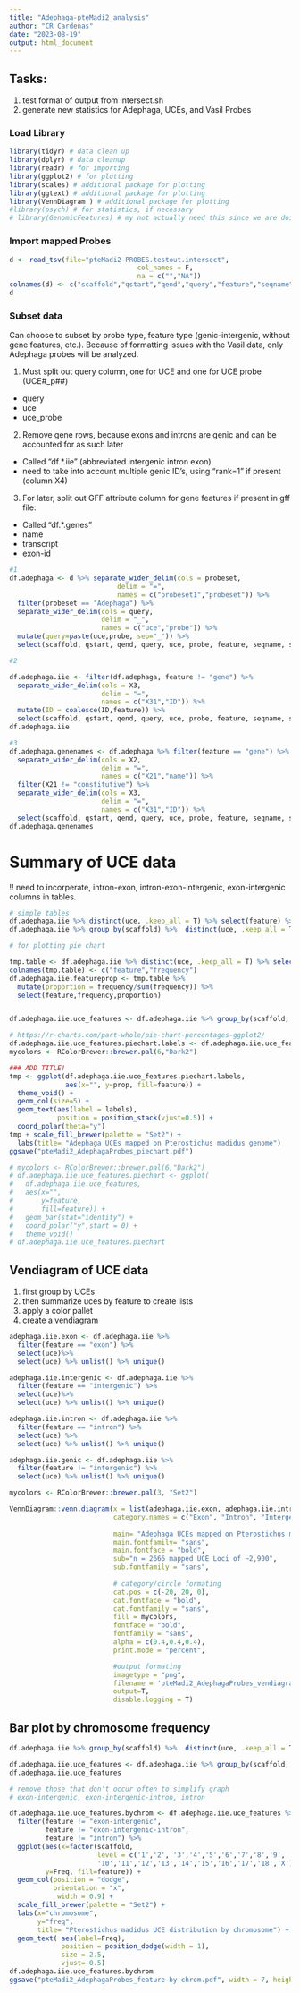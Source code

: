 ```yaml
---
title: "Adephaga-pteMadi2_analysis"
author: "CR Cardenas"
date: "2023-08-19"
output: html_document
---
```


## Tasks:
1) test format of output from intersect.sh
2) generate new statistics for Adephaga, UCEs, and Vasil Probes

### Load Library
```r
library(tidyr) # data clean up
library(dplyr) # data cleanup
library(readr) # for importing
library(ggplot2) # for plotting
library(scales) # additional package for plotting
library(ggtext) # additional package for plotting
library(VennDiagram ) # additional package for plotting
#library(psych) # for statistics, if necessary
# library(GenomicFeatures) # my not actually need this since we are doing our own thing
```

### Import mapped Probes

```r
d <- read_tsv(file="pteMadi2-PROBES.testout.intersect", 
                                col_names = F, 
                                na = c("","NA"))
colnames(d) <- c("scaffold","qstart","qend","query","feature","seqname","seqstart","seqend","probeset","X1","X2","X3","X4","X5","X6")
d
```

### Subset data

Can choose to subset by probe type, feature type (genic-intergenic, without gene features, etc.). Because of formatting issues with the Vasil data, only Adephaga probes will be analyzed.

1) Must split out query column, one for UCE and one for UCE probe (UCE#_p##)
  - query
  - uce
  - uce_probe

2) Remove gene rows, because exons and introns are genic and can be accounted for as such later
  - Called "df.*.iie" (abbreviated intergenic intron exon)
  - need to take into account multiple genic ID's, using "rank=1" if present (column X4)

3) For later, split out GFF attribute column for gene features if present in gff file:
  - Called "df.*.genes" 
  - name
  - transcript
  - exon-id
  
```r

#1
df.adephaga <- d %>% separate_wider_delim(cols = probeset,
                           delim = "=",
                           names = c("probeset1","probeset")) %>%
  filter(probeset == "Adephaga") %>% 
  separate_wider_delim(cols = query,
                       delim = "_",
                       names = c("uce","probe")) %>%
  mutate(query=paste(uce,probe, sep="_")) %>%
  select(scaffold, qstart, qend, query, uce, probe, feature, seqname, seqstart, seqend, X1,X2,X3,X4,X5,X6)

#2

df.adephaga.iie <- filter(df.adephaga, feature != "gene") %>% 
  separate_wider_delim(cols = X3,
                       delim = "=",
                       names = c("X31","ID")) %>% 
  mutate(ID = coalesce(ID,feature)) %>% 
  select(scaffold, qstart, qend, query, uce, probe, feature, seqname, seqstart, seqend, ID,X2,X5,X6)
df.adephaga.iie

#3
df.adephaga.genenames <- df.adephaga %>% filter(feature == "gene") %>% 
  separate_wider_delim(cols = X2,
                       delim = "=",
                       names = c("X21","name")) %>% 
  filter(X21 != "constitutive") %>% 
  separate_wider_delim(cols = X3,
                       delim = "=",
                       names = c("X31","ID")) %>%
  select(scaffold, qstart, qend, query, uce, probe, feature, seqname, seqstart, seqend, ID, name)
df.adephaga.genenames

```
  
# Summary of UCE data

!!  need to incorperate, intron-exon, intron-exon-intergenic, exon-intergenic columns in tables.

```r
# simple tables
df.adephaga.iie %>% distinct(uce, .keep_all = T) %>% select(feature) %>% table()
df.adephaga.iie %>% group_by(scaffold) %>%  distinct(uce, .keep_all = T) %>% select(feature) %>% table()

# for plotting pie chart

tmp.table <- df.adephaga.iie %>% distinct(uce, .keep_all = T) %>% select(feature) %>% table() %>% as.data.frame()
colnames(tmp.table) <- c("feature","frequency")
df.adephaga.iie.featureprop <- tmp.table %>% 
  mutate(proportion = frequency/sum(frequency)) %>% 
  select(feature,frequency,proportion)


df.adephaga.iie.uce_features <- df.adephaga.iie %>% group_by(scaffold, uce) %>% summarise(feature = paste(sort(unique(feature)), collapse = "-"))

# https://r-charts.com/part-whole/pie-chart-percentages-ggplot2/
df.adephaga.iie.uce_features.piechart.labels <- df.adephaga.iie.uce_features %>% group_by(feature) %>% count() %>% ungroup() %>% mutate(prop = n / sum(n)) %>%  arrange(n) %>% mutate(labels=scales::percent(prop))
mycolors <- RColorBrewer::brewer.pal(6,"Dark2")

### ADD TITLE!
tmp <- ggplot(df.adephaga.iie.uce_features.piechart.labels, 
              aes(x="", y=prop, fill=feature)) + 
  theme_void() +
  geom_col(size=5) + 
  geom_text(aes(label = labels), 
            position = position_stack(vjust=0.5)) + 
  coord_polar(theta="y")
tmp + scale_fill_brewer(palette = "Set2") + 
  labs(title= "Adephaga UCEs mapped on Pterostichus madidus genome")
ggsave("pteMadi2_AdephagaProbes_piechart.pdf")

# mycolors <- RColorBrewer::brewer.pal(6,"Dark2")
# df.adephaga.iie.uce_features.piechart <- ggplot(
#   df.adephaga.iie.uce_features,
#   aes(x="", 
#       y=feature, 
#       fill=feature)) +
#   geom_bar(stat="identity") +
#   coord_polar("y",start = 0) +
#   theme_void()
# df.adephaga.iie.uce_features.piechart
```

## Vendiagram of UCE data
1) first group by UCEs
2) then summarize uces by feature to create lists
3) apply a color pallet
4) create a vendiagram

```r

adephaga.iie.exon <- df.adephaga.iie %>% 
  filter(feature == "exon") %>% 
  select(uce)%>% 
  select(uce) %>% unlist() %>% unique() 

adephaga.iie.intergenic <- df.adephaga.iie %>% 
  filter(feature == "intergenic") %>% 
  select(uce)%>% 
  select(uce) %>% unlist() %>% unique() 

adephaga.iie.intron <- df.adephaga.iie %>% 
  filter(feature == "intron") %>% 
  select(uce) %>% 
  select(uce) %>% unlist() %>% unique() 

adephaga.iie.genic <- df.adephaga.iie %>% 
  filter(feature != "intergenic") %>% 
  select(uce) %>% unlist() %>% unique() 

mycolors <- RColorBrewer::brewer.pal(3, "Set2")

VennDiagram::venn.diagram(x = list(adephaga.iie.exon, adephaga.iie.intron, adephaga.iie.intergenic),
                          category.names = c("Exon", "Intron", "Intergenic"),
                          
                          main= "Adephaga UCEs mapped on Pterostichus madidus genome",
                          main.fontfamily= "sans",
                          main.fontface = "bold",
                          sub="n = 2666 mapped UCE Loci of ~2,900",
                          sub.fontfamily = "sans",
                          
                          # category/circle formating
                          cat.pos = c(-20, 20, 0),
                          cat.fontface = "bold",
                          cat.fontfamily = "sans",
                          fill = mycolors,
                          fontface = "bold",
                          fontfamily = "sans",
                          alpha = c(0.4,0.4,0.4),
                          print.mode = "percent",

                          #output formating
                          imagetype = "png",
                          filename = 'pteMadi2_AdephagaProbes_vendiagram.png',
                          output=T,
                          disable.logging = T)

```

## Bar plot by chromosome frequency

```r
df.adephaga.iie %>% group_by(scaffold) %>%  distinct(uce, .keep_all = T) %>% select(feature) %>% table() %>% as_tibble()

df.adephaga.iie.uce_features <- df.adephaga.iie %>% group_by(scaffold, uce) %>% summarise(feature = paste(sort(unique(feature)), collapse = "-")) %>% select(scaffold,feature) %>%  table() %>% as.data.frame()
df.adephaga.iie.uce_features 

# remove those that don't occur often to simplify graph
# exon-intergenic, exon-intergenic-intron, intron

df.adephaga.iie.uce_features.bychrom <- df.adephaga.iie.uce_features %>% 
  filter(feature != "exon-intergenic",
         feature != "exon-intergenic-intron",
         feature != "intron") %>% 
  ggplot(aes(x=factor(scaffold,
                      level = c('1','2', '3','4','5','6','7','8','9',
                      '10','11','12','13','14','15','16','17','18','X')),
         y=Freq, fill=feature)) +
  geom_col(position = "dodge",
           orientation = "x",
            width = 0.9) +
  scale_fill_brewer(palette = "Set2") +
  labs(x="chromosome",
       y="freq",
       title= "Pterostichus madidus UCE distribution by chromosome") +
  geom_text( aes(label=Freq),
             position = position_dodge(width = 1),
             size = 2.5,
             vjust=-0.5)
df.adephaga.iie.uce_features.bychrom
ggsave("pteMadi2_AdephagaProbes_feature-by-chrom.pdf", width = 7, height = 4)
```

